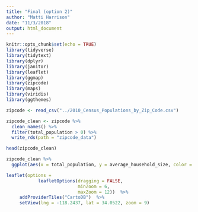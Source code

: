 ```yaml
---
title: "Final (option 2)"
author: "Matti Harrison"
date: "11/3/2018"
output: html_document
---
```


```r
knitr::opts_chunk$set(echo = TRUE)
library(tidyverse)
library(tidytext)
library(dplyr)
library(janitor)
library(leaflet)
library(ggmap)
library(zipcode)
library(maps)
library(viridis)
library(ggthemes)
```

```r
zipcode <- read_csv("../2010_Census_Populations_by_Zip_Code.csv")
```

```r
zipcode_clean <- zipcode %>% 
  clean_names() %>% 
  filter(total_population > 0) %>% 
  write_rds(path = "zipcode_data")
```

```r
head(zipcode_clean)
```

```r
zipcode_clean %>% 
  ggplot(aes(x = total_population, y = average_household_size, color = median_age)) + geom_point() + labs(title = "Population in LA and Average Household Size, using zipcode data", subtitle = "As people get older they have a smaller household size", x = "Population per Zipcode", y = "Average Household Size", color = "Median Age per Zipode")
```

```r
leaflet(options = 
            leafletOptions(dragging = FALSE,
                           minZoom = 6, 
                           maxZoom = 12))  %>% 
     addProviderTiles("CartoDB")  %>% 
     setView(lng = -118.2437, lat = 34.0522, zoom = 9)
```